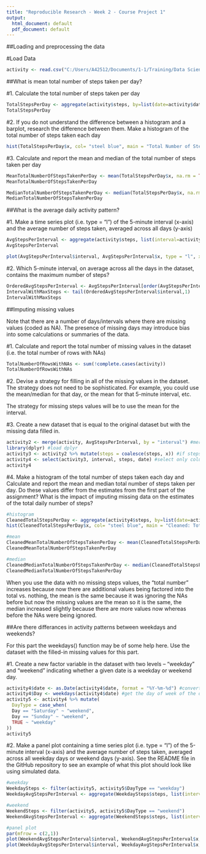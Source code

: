 ---
title: "Reproducible Research - Week 2 - Course Project 1"
output:
  html_document: default
  pdf_document: default
---

##Loading and preprocessing the data

#Load Data
```{r, echo=TRUE}
activity <- read.csv("C:/Users/A42512/Documents/1-1/Training/Data Science Foundations using R Specialization/Part 5 - Reproducible Research/Course Project 1/activity.csv")
```

##What is mean total number of steps taken per day?

#1. Calculate the total number of steps taken per day
```{r, echo=TRUE}
TotalStepsPerDay <- aggregate(activity$steps, by=list(date=activity$date), FUN=sum)
TotalStepsPerDay
```

#2. If you do not understand the difference between a histogram and a barplot, research the difference between them. Make a histogram of the total number of steps taken each day
```{r, echo=TRUE}
hist(TotalStepsPerDay$x, col= "steel blue", main = "Total Number of Steps Taken Each Day",  xlab = "Total Number of Steps Taken Each Day")
```

#3. Calculate and report the mean and median of the total number of steps taken per day
```{r, echo=TRUE}
MeanTotalNumberOfStepsTakenPerDay <- mean(TotalStepsPerDay$x, na.rm = TRUE) #remove NAs
MeanTotalNumberOfStepsTakenPerDay

MedianTotalNumberOfStepsTakenPerDay <- median(TotalStepsPerDay$x, na.rm = TRUE) #remove NAs
MedianTotalNumberOfStepsTakenPerDay
```

##What is the average daily activity pattern?

#1. Make a time series plot (i.e. type = "l") of the 5-minute interval (x-axis) and the average number of steps taken, averaged across all days (y-axis)
```{r, echo=TRUE}
AvgStepsPerInterval <- aggregate(activity$steps, list(interval=activity$interval), FUN=mean, na.rm = TRUE)
AvgStepsPerInterval
```

```{r, echo=TRUE}
plot(AvgStepsPerInterval$interval, AvgStepsPerInterval$x, type = "l", xlab = "Interval", ylab = "Avg. Steps", main = "Avg. Steps Taken Per Interval")
```

#2. Which 5-minute interval, on average across all the days in the dataset, contains the maximum number of steps?
```{r, echo=TRUE}
OrderedAvgStepsPerInterval <- AvgStepsPerInterval[order(AvgStepsPerInterval$x),]
IntervalWithMaxSteps <- tail(OrderedAvgStepsPerInterval$interval,1)
IntervalWithMaxSteps
```

##Imputing missing values

Note that there are a number of days/intervals where there are missing values (coded as \color{red}{\verb|NA|}NA). The presence of missing days may introduce bias into some calculations or summaries of the data.

#1. Calculate and report the total number of missing values in the dataset (i.e. the total number of rows with NAs)
```{r, echo = TRUE}
TotalNumberOfRowsWithNAs <- sum(!complete.cases(activity))
TotalNumberOfRowsWithNAs
```

#2. Devise a strategy for filling in all of the missing values in the dataset. The strategy does not need to be sophisticated. For example, you could use the mean/median for that day, or the mean for that 5-minute interval, etc.

The strategy for missing steps values will be to use the mean for the interval.

#3. Create a new dataset that is equal to the original dataset but with the missing data filled in.
```{r, echo = TRUE}
activity2 <- merge(activity, AvgStepsPerInterval, by = "interval") #merge data to get the corresponding avg. interval value
library(dplyr) #load dplyr
activity3 <- activity2 %>% mutate(steps = coalesce(steps, x)) #if steps is NA, then use the avg interval value
activity4 <- select(activity3, interval, steps, date) #select only columns needed
activity4
```

#4. Make a histogram of the total number of steps taken each day and Calculate and report the mean and median total number of steps taken per day. Do these values differ from the estimates from the first part of the assignment? What is the impact of imputing missing data on the estimates of the total daily number of steps?
```{r, echo=TRUE}
#histogram
CleanedTotalStepsPerDay <- aggregate(activity4$steps, by=list(date=activity4$date), FUN=sum)
hist(CleanedTotalStepsPerDay$x, col= "steel blue", main = "Cleaned: Total Number of Steps Taken Each Day",  xlab = "Total Number of Steps Taken Each Day")
```
```{r,  echo=TRUE}
#mean
CleanedMeanTotalNumberOfStepsTakenPerDay <- mean(CleanedTotalStepsPerDay$x)
CleanedMeanTotalNumberOfStepsTakenPerDay

#median
CleanedMedianTotalNumberOfStepsTakenPerDay <- median(CleanedTotalStepsPerDay$x) 
CleanedMedianTotalNumberOfStepsTakenPerDay
```
When you use the data with no missing steps values, the "total number" increases because now there are additional values being factored into the total vs. nothing, the mean is the same because it was ignoring the NAs before but now the missing values are the mean so it is the same, the median increased slightly because there are more values now whereas before the NAs were being ignored.

##Are there differances in activity patterns between weekdays and weekends?

For this part the weekdays() function may be of some help here. Use the dataset with the filled-in missing values for this part.

#1. Create a new factor variable in the dataset with two levels – “weekday” and “weekend” indicating whether a given date is a weekday or weekend day.
```{r, echo = TRUE}
activity4$date <- as.Date(activity4$date, format = "%Y-%m-%d") #convert to actual date data type
activity4$Day <- weekdays(activity4$date) #get the day of week of the date
activity5 <- activity4 %>% mutate(
  DayType = case_when(
  Day == "Saturday" ~ "weekend", 
  Day == "Sunday" ~ "weekend",
  TRUE ~ "weekday"
))
activity5
```

#2. Make a panel plot containing a time series plot (i.e. type = "l") of the 5-minute interval (x-axis) and the average number of steps taken, averaged across all weekday days or weekend days (y-axis). See the README file in the GitHub repository to see an example of what this plot should look like using simulated data.
```{r, echo=TRUE}
#weekday
WeekdaySteps <- filter(activity5, activity5$DayType == "weekday")
WeekdayAvgStepsPerInterval <- aggregate(WeekdaySteps$steps, list(interval=WeekdaySteps$interval), FUN=mean, na.rm = TRUE)

#weekend
WeekendSteps <- filter(activity5, activity5$DayType == "weekend")
WeekendAvgStepsPerInterval <- aggregate(WeekendSteps$steps, list(interval=WeekendSteps$interval), FUN=mean, na.rm = TRUE)

#panel plot
par(mfrow = c(2,1))
plot(WeekendAvgStepsPerInterval$interval, WeekendAvgStepsPerInterval$x, type = "l", main = "weekend", xlab = "Interval", ylab= "Avg. Steps")
plot(WeekdayAvgStepsPerInterval$interval, WeekdayAvgStepsPerInterval$x, type = "l", main = "weekday", xlab = "Interval", ylab = "Avg. Steps")
```

